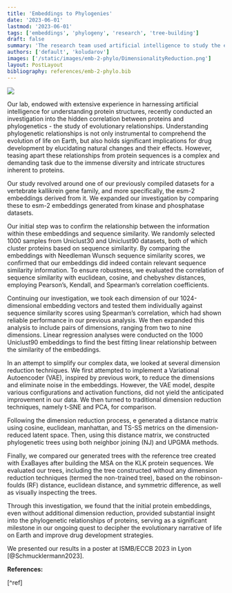 ```yaml
---
title: 'Embeddings to Phylogenies'
date: '2023-06-01'
lastmod: '2023-06-01'
tags: ['embeddings', 'phylogeny', 'research', 'tree-building']
draft: false
summary: 'The research team used artificial intelligence to study the evolutionary relationships of proteins, specifically focusing on the vertebrate kallikrein gene family, and found significant correlations between protein embeddings and sequence similarities. Despite testing various dimension reduction techniques, the initial protein embeddings without any reduction provided the most accurate insights into phylogenetic relationships, marking a substantial advancement in understanding life evolution and facilitating better drug development strategies.'
authors: ['default', 'koludarov']
images: ['/static/images/emb-2-phylo/DimensionalityReduction.png']
layout: PostLayout
bibliography: references/emb-2-phylo.bib
---
```


![](/static/images/emb-2-phylo/DimensionalityReduction.png)

Our lab, endowed with extensive experience in harnessing artificial intelligence for understanding protein structures, recently conducted an investigation into the hidden correlation between proteins and phylogenetics - the study of evolutionary relationships. Understanding phylogenetic relationships is not only instrumental to comprehend the evolution of life on Earth, but also holds significant implications for drug development by elucidating natural changes and their effects. However, teasing apart these relationships from protein sequences is a complex and demanding task due to the immense diversity and intricate structures inherent to proteins.

Our study revolved around one of our previously compiled datasets for a vertebrate kallikrein gene family, and more specifically, the esm-2 embeddings derived from it. We expanded our investigation by comparing these to esm-2 embeddings generated from kinase and phosphatase datasets.

Our initial step was to confirm the relationship between the information within these embeddings and sequence similarity. We randomly selected 1000 samples from Uniclust30 and Uniclust90 datasets, both of which cluster proteins based on sequence similarity. By comparing the embeddings with Needleman Wunsch sequence similarity scores, we confirmed that our embeddings did indeed contain relevant sequence similarity information. To ensure robustness, we evaluated the correlation of sequence similarity with euclidean, cosine, and chebyshev distances, employing Pearson’s, Kendall, and Spearman’s correlation coefficients.

Continuing our investigation, we took each dimension of our 1024-dimensional embedding vectors and tested them individually against sequence similarity scores using Spearman’s correlation, which had shown reliable performance in our previous analysis. We then expanded this analysis to include pairs of dimensions, ranging from two to nine dimensions. Linear regression analyses were conducted on the 1000 Uniclust90 embeddings to find the best fitting linear relationship between the similarity of the embeddings.

In an attempt to simplify our complex data, we looked at several dimension reduction techniques. We first attempted to implement a Variational Autoencoder (VAE), inspired by previous work, to reduce the dimensions and eliminate noise in the embeddings. However, the VAE model, despite various configurations and activation functions, did not yield the anticipated improvement in our data. We then turned to traditional dimension reduction techniques, namely t-SNE and PCA, for comparison.

Following the dimension reduction process, e generated a distance matrix using cosine, euclidean, manhattan, and TS-SS metrics on the dimension-reduced latent space. Then, using this distance matrix, we constructed phylogenetic trees using both neighbor joining (NJ) and UPGMA methods.

Finally, we compared our generated trees with the reference tree created with ExaBayes after building the MSA on the KLK protein sequences. We evaluated our trees, including the tree constructed without any dimension reduction techniques (termed the non-trained tree), based on the robinson-foulds (RF) distance, euclidean distance, and symmetric difference, as well as visually inspecting the trees.

Through this investigation, we found that the initial protein embeddings, even without additional dimension reduction, provided substantial insight into the phylogenetic relationships of proteins, serving as a significant milestone in our ongoing quest to decipher the evolutionary narrative of life on Earth and improve drug development strategies.

We presented our results in a poster at ISMB/ECCB 2023 in Lyon [@Schmucklermann2023].

**References:**

[^ref]
